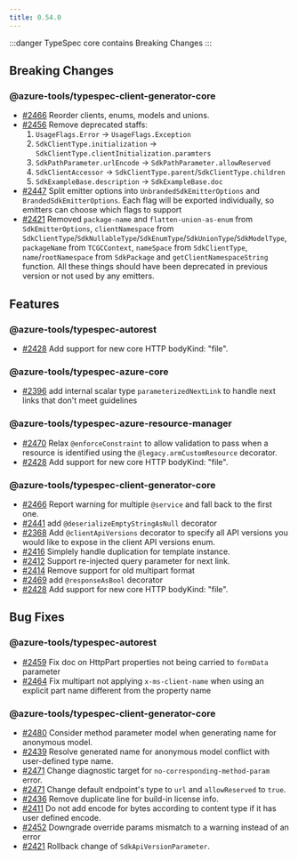 ```yaml
---
title: 0.54.0
---
```



:::danger
TypeSpec core contains Breaking Changes
:::

<LinkCard
  title="TypeSpec Core 1.0 Release Candidate"
  description="See changes to the TypeSpec language and core libraries"
  href="https://typespec.io/docs/release-notes/release-2025-04-02"
/>

## Breaking Changes

### @azure-tools/typespec-client-generator-core

- [#2466](https://github.com/Azure/typespec-azure/pull/2466) Reorder clients, enums, models and unions.
- [#2456](https://github.com/Azure/typespec-azure/pull/2456) Remove deprecated staffs:
  1. `UsageFlags.Error` -> `UsageFlags.Exception`
  2. `SdkClientType.initialization` -> `SdkClientType.clientInitialization.paramters`
  3. `SdkPathParameter.urlEncode` -> `SdkPathParameter.allowReserved`
  4. `SdkClientAccessor` -> `SdkClientType.parent`/`SdkClientType.children`
  5. `SdkExampleBase.description` -> `SdkExampleBase.doc`
- [#2447](https://github.com/Azure/typespec-azure/pull/2447) Split emitter options into `UnbrandedSdkEmitterOptions` and `BrandedSdkEmitterOptions`. Each flag will be exported individually, so emitters can choose which flags to support
- [#2421](https://github.com/Azure/typespec-azure/pull/2421) Removed `package-name` and `flatten-union-as-enum` from `SdkEmitterOptions`, `clientNamespace` from `SdkClientType`/`SdkNullableType`/`SdkEnumType`/`SdkUnionType`/`SdkModelType`, `packageName` from `TCGCContext`, `nameSpace` from `SdkClientType`, `name`/`rootNamespace` from `SdkPackage` and `getClientNamespaceString` function. All these things should have been deprecated in previous version or not used by any emitters.

## Features

### @azure-tools/typespec-autorest

- [#2428](https://github.com/Azure/typespec-azure/pull/2428) Add support for new core HTTP bodyKind: "file".

### @azure-tools/typespec-azure-core

- [#2396](https://github.com/Azure/typespec-azure/pull/2396) add internal scalar type `parameterizedNextLink` to handle next links that don't meet guidelines

### @azure-tools/typespec-azure-resource-manager

- [#2470](https://github.com/Azure/typespec-azure/pull/2470) Relax `@enforceConstraint` to allow validation to pass when a resource is identified using the `@legacy.armCustomResource` decorator.
- [#2428](https://github.com/Azure/typespec-azure/pull/2428) Add support for new core HTTP bodyKind: "file".

### @azure-tools/typespec-client-generator-core

- [#2466](https://github.com/Azure/typespec-azure/pull/2466) Report warning for multiple `@service` and fall back to the first one.
- [#2441](https://github.com/Azure/typespec-azure/pull/2441) add `@deserializeEmptyStringAsNull` decorator
- [#2368](https://github.com/Azure/typespec-azure/pull/2368) Add `@clientApiVersions` decorator to specify all API versions you would like to expose in the client API versions enum.
- [#2416](https://github.com/Azure/typespec-azure/pull/2416) Simplely handle duplication for template instance.
- [#2412](https://github.com/Azure/typespec-azure/pull/2412) Support re-injected query parameter for next link.
- [#2414](https://github.com/Azure/typespec-azure/pull/2414) Remove support for old multipart format
- [#2469](https://github.com/Azure/typespec-azure/pull/2469) add `@responseAsBool` decorator
- [#2428](https://github.com/Azure/typespec-azure/pull/2428) Add support for new core HTTP bodyKind: "file".

## Bug Fixes

### @azure-tools/typespec-autorest

- [#2459](https://github.com/Azure/typespec-azure/pull/2459) Fix doc on HttpPart properties not being carried to `formData` parameter
- [#2464](https://github.com/Azure/typespec-azure/pull/2464) Fix multipart not applying `x-ms-client-name` when using an explicit part name different from the property name

### @azure-tools/typespec-client-generator-core

- [#2480](https://github.com/Azure/typespec-azure/pull/2480) Consider method parameter model when generating name for anonymous model.
- [#2439](https://github.com/Azure/typespec-azure/pull/2439) Resolve generated name for anonymous model conflict with user-defined type name.
- [#2471](https://github.com/Azure/typespec-azure/pull/2471) Change diagnostic target for `no-corresponding-method-param` error.
- [#2471](https://github.com/Azure/typespec-azure/pull/2471) Change default endpoint's type to `url` and `allowReserved` to `true`.
- [#2436](https://github.com/Azure/typespec-azure/pull/2436) Remove duplicate line for build-in license info.
- [#2411](https://github.com/Azure/typespec-azure/pull/2411) Do not add encode for bytes according to content type if it has user defined encode.
- [#2452](https://github.com/Azure/typespec-azure/pull/2452) Downgrade override params mismatch to a warning instead of an error
- [#2421](https://github.com/Azure/typespec-azure/pull/2421) Rollback change of `SdkApiVersionParameter`.
